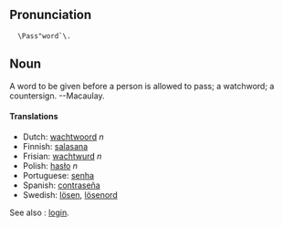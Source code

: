 ==Pronunciation==
   \Pass"word`\.

==Noun==
A word to be given before a person is allowed to pass; a watchword; a countersign. --Macaulay.

====Translations====

*Dutch: [[wachtwoord]] ''n''
*Finnish: [[salasana]]
*Frisian: [[wachtwurd]] ''n''
*Polish: [[hasło]] ''n''
*Portuguese: [[senha]]
*Spanish: [[contraseña]]
*Swedish: [[lösen]], [[lösenord]]


See also : [[login]].